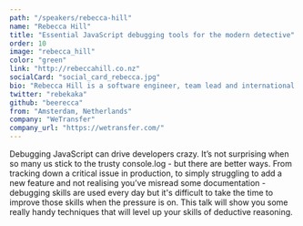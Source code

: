 ```yaml
---
path: "/speakers/rebecca-hill"
name: "Rebecca Hill"
title: "Essential JavaScript debugging tools for the modern detective"
order: 10
image: "rebecca_hill"
color: "green"
link: "http://rebeccahill.co.nz"
socialCard: "social_card_rebecca.jpg"
bio: "Rebecca Hill is a software engineer, team lead and international speaker, currently attempting to herd cats (aka developers) and wrangle JavaScript at WeTransfer. Originally from Auckland, New Zealand, she is now based in Amsterdam, which makes it much easier to travel to conferences around the world to share her love for software development - teaching and learning with all the amazing people in this community."
twitter: "rebekaka"
github: "beerecca"
from: "Amsterdam, Netherlands"
company: "WeTransfer"
company_url: "https://wetransfer.com/"
---
```


Debugging JavaScript can drive developers crazy. It’s not surprising when so many us stick to the trusty
console.log - but there are better ways. From tracking down a critical issue in production, to simply
struggling to add a new feature and not realising you’ve misread some documentation - debugging skills
are used every day but it's difficult to take the time to improve those skills when the pressure is on.
This talk will show you some really handy techniques that will level up your skills of deductive reasoning.

